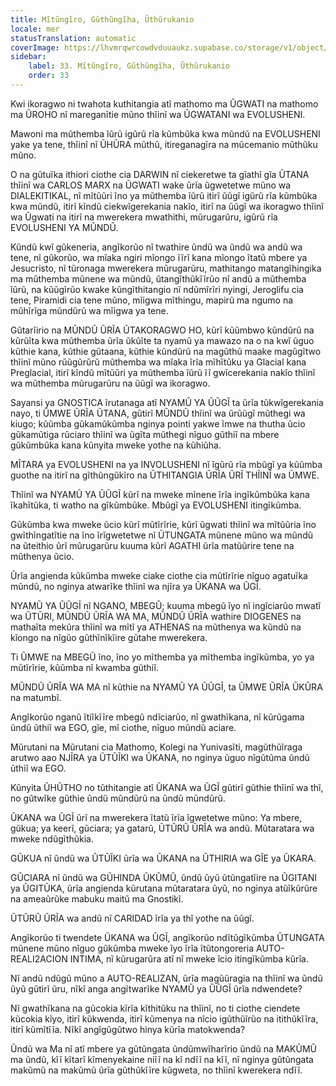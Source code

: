 ```yaml
---
title: Mĩtũngĩro, Gũthũngĩha, Ũthũrukanio
locale: mer
statusTranslation: automatic
coverImage: https://lhvmrqwrcowdvduuaukz.supabase.co/storage/v1/object/public/strapi-uploads/small_cover-educacion-fundamental.webp-2d51a7828a2b1309555be27f7e2a61a0.webp
sidebar:
    label: 33. Mĩtũngĩro, Gũthũngĩha, Ũthũrukanio
    order: 33
---
```

Kwi ikoragwo ni twahota kuthitangia atĩ mathomo ma ŨGWATI na mathomo ma ŨROHO nĩ mareganĩtie mũno thĩinĩ wa ŨGWATANI wa EVOLUSHENI.

Mawoni ma mũthemba ĩũrũ igũrũ rĩa kũmbũka kwa mũndũ na EVOLUSHENI yake ya tene, thĩinĩ nĩ ŨHŨRA mũthũ, itireganagĩra na mũcemanio mũthũku mũno.

O na gũtuĩka ithiori ciothe cia DARWIN nĩ ciekeretwe ta gĩathĩ gĩa ŨTANA thĩinĩ wa CARLOS MARX na ŨGWATI wake ũrĩa ũgwetetwe mũno wa DIALEKITIKAL, nĩ mĩtũũri ĩno ya mũthemba ĩũrũ itirĩ ũũgĩ igũrũ rĩa kũmbũka kwa mũndũ, itirĩ kĩndũ ciekwĩgerekania nakĩo, itirĩ na ũũgĩ wa ikoragwo thĩinĩ wa Ũgwati na itirĩ na mwerekera mwathithi, mũrugarũru, igũrũ rĩa EVOLUSHENI YA MŨNDŨ.

Kũndũ kwĩ gũkeneria, angĩkorũo nĩ twathire ũndũ wa ũndũ wa andũ wa tene, nĩ gũkorũo, wa mĩaka ngiri mĩongo ĩĩrĩ kana mĩongo ĩtatũ mbere ya Jesucristo, nĩ tũronaga mwerekera mũrugarũru, mathitango matangĩhingika ma mũthemba mũnene wa mũndũ, ũtangĩthũkĩĩrũo nĩ andũ a mũthemba ĩũrũ, na kũũgĩrũo kwake kũngĩthitangio nĩ ndũmĩrĩri nyingi, Jeroglifu cia tene, Piramidi cia tene mũno, mĩigwa mĩthingu, mapirũ ma ngumo na mũhĩrĩga mũndũrũ wa mĩigwa ya tene.

Gũtarĩirio na MŨNDŨ ŨRĨA ŨTAKORAGWO HO, kũrĩ kũũmbwo kũndũrũ na kũrũĩta kwa mũthemba ũrĩa ũkũĩte ta nyamũ ya mawazo na o na kwĩ ũguo kũthie kana, kũthie gũtaana, kũthie kũndũrũ na magũthũ maake magũgĩtwo thĩinĩ mũno rũũgũrũrũ mũthemba wa mĩaka ĩrĩa mĩhĩtũku ya Glacial kana Preglacial, itirĩ kĩndũ mĩtũũri ya mũthemba ĩũrũ ĩĩ gwĩcerekania nakĩo thĩinĩ wa mũthemba mũrugarũru na ũũgĩ wa ikoragwo.

Sayansi ya GNOSTICA ĩrutanaga atĩ NYAMŨ YA ŨŨGĨ ta ũrĩa tũkwĩgerekania nayo, ti ŨMWE ŨRĨA ŨTANA, gũtirĩ MŨNDŨ thĩinĩ wa ũrũũgĩ mũthegi wa kiugo; kũũmba gũkamũkũmba nginya pointi yakwe ĩmwe na thutha ũcio gũkamũtiga rũciaro thĩinĩ wa ũgĩta mũthegi nĩguo gũthiĩ na mbere gũkũmbũka kana kũnyita mweke yothe na kũhiũha.

MĨTARA ya EVOLUSHENI na ya INVOLUSHENI nĩ ĩgũrũ rĩa mbũgĩ ya kũũmba guothe na itirĩ na gĩthũngũkĩro na ŨTHITANGIA ŨRĨA ŨRĨ THĨINĨ wa ŨMWE.

Thĩinĩ wa NYAMŨ YA ŨŨGĨ kũrĩ na mweke mĩnene ĩrĩa ingĩkũmbũka kana ĩkahĩtũka, ti watho na gĩkũmbũke. Mbũgĩ ya EVOLUSHENI itingĩkũmba.

Gũkũmba kwa mweke ũcio kũrĩ mũtĩrĩrie, kũrĩ ũgwati thĩinĩ wa mĩtũũria ĩno gwĩthĩngatĩtie na ĩno ĩrĩgwetetwe nĩ ŨTUNGATA mũnene mũno wa mũndũ na ũteithio ũrĩ mũrugarũru kuuma kũrĩ AGATHI ũrĩa matũũrire tene na mũthenya ũcio.

Ũrĩa angienda kũkũmba mweke ciake ciothe cia mũtĩrĩrie nĩguo agatuĩka mũndũ, no nginya atwarĩke thĩinĩ wa njĩra ya ŨKANA wa ŨGĨ.

NYAMŨ YA ŨŨGĨ nĩ NGANO, MBEGŨ; kuuma mbegũ ĩyo nĩ ingĩciarũo mwatĩ wa ŨTŨRI, MŨNDŨ ŨRĨA WA MA, MŨNDŨ ŨRĨA wathire DIOGENES na mathaĩta mekũra thĩinĩ wa mĩtĩ ya ATHENAS na mũthenya wa kũndũ na kĩongo na nĩgũo gũthĩnĩkĩire gũtahe mwerekera.

Ti ŨMWE na MBEGŨ ĩno, ĩno yo mĩthemba ya mĩthemba ingĩkũmba, yo ya mũtĩrĩrie, kũũmba nĩ kwamba gũthiĩ.

MŨNDŨ ŨRĨA WA MA nĩ kũthie na NYAMŨ YA ŨŨGĨ, ta ŨMWE ŨRĨA ŨKŨRA na matumbĩ.

Angĩkorũo nganũ ĩtiĩkĩĩre mbegũ ndĩciarũo, nĩ gwathĩkana, nĩ kũrũgama ũndũ ũthiĩ wa EGO, gĩe, mĩ ciothe, nĩguo mũndũ aciare.

Mũrutani na Mũrutani cia Mathomo, Kolegi na Yunivasĩti, magũthũĩraga arutwo aao NJĨRA ya ŨTŨĨKI wa ŨKANA, no nginya ũguo nĩgũtũma ũndũ ũthiĩ wa EGO.

Kũnyita ŨHŨTHO no tũthitangie atĩ ŨKANA wa ŨGĨ gũtirĩ gũthie thĩinĩ wa thĩ, no gũtwĩke gũthie ũndũ mũndũrũ na ũndũ mũndũrũ.

ŨKANA wa ŨGĨ ũrĩ na mwerekera ĩtatũ ĩrĩa ĩgwetetwe mũno: Ya mbere, gũkua; ya keerĩ, gũciara; ya gatarũ, ŨTŨRŨ ŨRĨA wa andũ. Mũtaratara wa mweke ndũgĩthũkia.

GŨKUA nĩ ũndũ wa ŨTŨĨKI ũrĩa wa ŨKANA na ŨTHIRIA wa GĨE ya ŨKARA.

GŨCIARA nĩ ũndũ wa GŨHINDA ŨKŨMŨ, ũndũ ũyũ ũtũngatĩire na ŨGITANI ya ŨGITŨKA, ũrĩa angienda kũrutana mũtaratara ũyũ, no nginya atũĩkũrũre na ameaũrũke mabuku maitũ ma Gnostikĩ.

ŨTŨRŨ ŨRĨA wa andũ nĩ CARIDAD ĩrĩa ya thĩ yothe na ũũgĩ.

Angĩkorũo ti twendete ŨKANA wa ŨGĨ, angĩkorũo ndĩtũgĩkũmba ŨTUNGATA mũnene mũno nĩguo gũkũmba mweke ĩyo ĩrĩa ĩtũtongoreria AUTO-REALI2ACION INTIMA, nĩ kũrugarũra atĩ nĩ mweke ĩcio itingĩkũmba kũrĩa.

Nĩ andũ ndũgũ mũno a AUTO-REALIZAN, ũrĩa magũũragia na thĩinĩ wa ũndũ ũyũ gũtirĩ ũru, nĩkĩ anga angĩtwarĩke NYAMŨ ya ŨŨGĨ ũrĩa ndwendete?

Nĩ gwathĩkana na gũcokia kĩrĩa kĩthitũku na thĩinĩ, no ti ciothe ciendete kũcokia kĩyo, itirĩ kũkwenda, itirĩ kũmenya na nĩcio igũthũĩrũo na itithũkĩĩra, itirĩ kũmĩtĩĩa. Nĩkĩ angĩgũgũtwo hinya kũrĩa matokwenda?

Ũndũ wa Ma nĩ atĩ mbere ya gũtũngata ũndũmwĩharĩrio ũndũ na MAKŨMŨ ma ũndũ, kĩĩ kĩtarĩ kĩmenyekaine niĩĩ na kĩ ndĩĩ na kĩĩ, nĩ nginya gũtũngata makũmũ na makũmũ ũrĩa gũthũkĩĩre kũgweta, no thĩinĩ kwerekera ndĩĩ.

